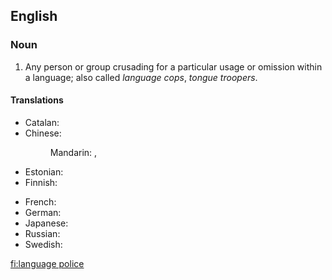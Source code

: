 ==English==

===Noun===
{{head|en|noun|head=[[language]] [[police]]}}

# Any person or group crusading for a particular usage or omission within a language; also called ''language cops'', ''tongue troopers''.

====Translations====
{{trans-top|language police}}
* Catalan: {{t-|ca|policia lingüística|f}}
* Chinese:
*: Mandarin: {{t|cmn|語言警察|sc=Hani}}, {{t|cmn|语言警察|tr=yǔyán jǐngchá|sc=Hani}}
* Estonian: {{t-|et|keelepolitsei}}
* Finnish: {{t-|fi|kielipoliisi}}
{{trans-mid}}
* French: {{t-|fr|police de la langue}}
* German: {{t-|de|Sprachpolizei|f}}
* Japanese: {{t-|ja|言語警察|tr=げんごけいさつ, gengo keisatsu}}
* Russian: {{t-|ru|языковая полиция|f|tr=jazykovája polícija}}
* Swedish: {{t-|sv|språkpolis|n}}
{{trans-bottom}}

[[fi:language police]]